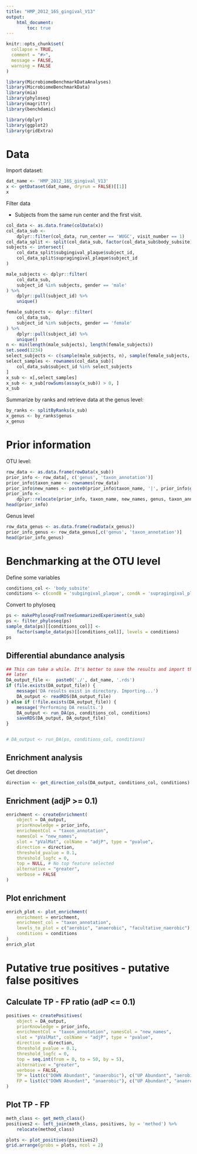 ```yaml
---
title: "HMP_2012_16S_gingival_V13"
output: 
    html_document:
        toc: true
---
```


```r
knitr::opts_chunk$set(
  collapse = TRUE,
  comment = "#>",
  message = FALSE,
  warning = FALSE
)
```


```r
library(MicrobiomeBenchmarkDataAnalyses)
library(MicrobiomeBenchmarkData)
library(mia)
library(phyloseq)
library(magrittr)
library(benchdamic)

library(dplyr)
library(ggplot2)
library(gridExtra)
```

# Data

Import dataset:

```r
dat_name <- 'HMP_2012_16S_gingival_V13'
x <- getDataset(dat_name, dryrun = FALSE)[[1]]
x
```
Filter data

+ Subjects from the same run center and the first visit.

```r
col_data <- as.data.frame(colData(x))
col_data_sub <-
    dplyr::filter(col_data, run_center == 'WUGC', visit_number == 1)
col_data_split <- split(col_data_sub, factor(col_data_sub$body_subsite))
subjects <- intersect(
    col_data_split$subgingival_plaque$subject_id,
    col_data_split$supragingival_plaque$subject_id
)

male_subjects <- dplyr::filter(
    col_data_sub,
    subject_id %in% subjects, gender == 'male'
) %>% 
    dplyr::pull(subject_id) %>% 
    unique()

female_subjects <- dplyr::filter(
    col_data_sub,
    subject_id %in% subjects, gender == 'female'
) %>% 
    dplyr::pull(subject_id) %>% 
    unique()
n <- min(length(male_subjects), length(female_subjects))
set.seed(1234)
select_subjects <- c(sample(male_subjects, n), sample(female_subjects, n))
select_samples <- rownames(col_data_sub)[
    col_data_sub$subject_id %in% select_subjects
]
x_sub <- x[,select_samples]
x_sub <- x_sub[rowSums(assay(x_sub)) > 0, ]
x_sub
```

Summarize by ranks and retrieve data at the genus level:

```r
by_ranks <- splitByRanks(x_sub)
x_genus <- by_ranks$genus
x_genus
```

# Prior information

OTU level:

```r
row_data <- as.data.frame(rowData(x_sub))
prior_info <- row_data[, c('genus', 'taxon_annotation')]
prior_info$taxon_name <- rownames(row_data)
prior_info$new_names <- paste0(prior_info$taxon_name, '|', prior_info$genus)
prior_info <- 
    dplyr::relocate(prior_info, taxon_name, new_names, genus, taxon_annotation)
head(prior_info)
```

Genus level

```r
row_data_genus <- as.data.frame(rowData(x_genus))
prior_info_genus <- row_data_genus[,c('genus', 'taxon_annotation')]
head(prior_info_genus)
```

# Benchmarking at the OTU level

Define some variables

```r
conditions_col <- 'body_subsite'
conditions <- c(condB = 'subgingival_plaque', condA = 'supragingival_plaque')
```

Convert to phyloseq

```r
ps <- makePhyloseqFromTreeSummarizedExperiment(x_sub)
ps <- filter_phyloseq(ps)
sample_data(ps)[[conditions_col]] <- 
    factor(sample_data(ps)[[conditions_col]], levels = conditions)
ps
```

## Differential abundance analysis

```r
## This can take a while. It's better to save the results and import them back
## later
DA_output_file <-  paste0('./', dat_name, '.rds')
if (file.exists(DA_output_file)) {
    message('DA results exist in directory. Importing...')
    DA_output <- readRDS(DA_output_file)
} else if (!file.exists(DA_output_file)) {
    message('Performing DA results.')
    DA_output <- run_DA(ps, conditions_col, conditions)
    saveRDS(DA_output, DA_output_file) 
}


# DA_output <- run_DA(ps, conditions_col, conditions)
```

## Enrichment analysis


Get direction 

```r
direction <- get_direction_cols(DA_output, conditions_col, conditions)
```

## Enrichment (adjP >= 0.1)

```r
enrichment <- createEnrichment(
    object = DA_output,
    priorKnowledge = prior_info,
    enrichmentCol = "taxon_annotation",
    namesCol = "new_names",
    slot = "pValMat", colName = "adjP", type = "pvalue",
    direction = direction,
    threshold_pvalue = 0.1,
    threshold_logfc = 0,
    top = NULL, # No top feature selected
    alternative = "greater",
    verbose = FALSE 
)
```

## Plot enrichment

```r
enrich_plot <- plot_enrichment(
    enrichment = enrichment, 
    enrichment_col = "taxon_annotation",
    levels_to_plot = c("aerobic", "anaerobic", "facultative_naerobic"),
    conditions = conditions
)
enrich_plot

```

# Putative true positives - putative false positives

## Calculate TP - FP ratio (adP <= 0.1)

```r
positives <- createPositives(
    object = DA_output, 
    priorKnowledge = prior_info, 
    enrichmentCol = "taxon_annotation", namesCol = "new_names",
    slot = "pValMat", colName = "adjP", type = "pvalue",
    direction = direction,
    threshold_pvalue = 0.1,
    threshold_logfc = 0,
    top = seq.int(from = 0, to = 50, by = 5),
    alternative = "greater",
    verbose = FALSE,
    TP = list(c("DOWN Abundant", "anaerobic"), c("UP Abundant", "aerobic")),
    FP = list(c("DOWN Abundant", "anaerobic"), c("UP Abundant", "anaerobic"))
)
```

## Plot TP - FP 

```r
meth_class <- get_meth_class() 
positives2 <- left_join(meth_class, positives, by = 'method') %>% 
    relocate(method_class)
```


```r
plots <- plot_positives(positives2)
grid.arrange(grobs = plots, ncol = 2)

```

